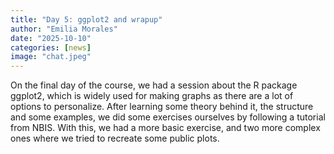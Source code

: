```yaml
---
title: "Day 5: ggplot2 and wrapup"
author: "Emilia Morales"
date: "2025-10-10"
categories: [news]
image: "chat.jpeg"
---
```


On the final day of the course, we had a session about the R package ggplot2, which is widely used for making graphs as there are a lot of options to personalize. After learning some theory behind it, the structure and some examples, we did some exercises ourselves by following a tutorial from NBIS. With this, we had a more basic exercise, and two more complex ones where we tried to recreate some public plots. 